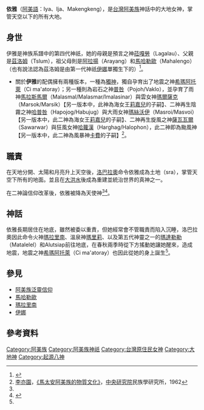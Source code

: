 {{noteTA
|G1=阿美族神話
}}

{{Infobox deity
| type = taiwan
| name =依雅
| image = 
| image_size = 
| alt = 
| caption =
| god_of = 大地女神
| abode = 
| symbol =
| consort = 
| parents = {{ubl|[[茲洛姆|茲洛姆]](父)|[[菈嘎勞|菈嘎勞]](母)}}
| siblings = {{ubl|[[普咎|普咎]]|[[帕那薩堅|帕那薩堅]]|[[莉嘉兒|莉嘉兒]]|[[瑪拉庫麻刻|瑪拉庫麻刻]]|Matatsisug|Karawirau}}
| children = {{ubl|[[希瑪阿托萊|希瑪阿托萊]](誕生)}}
| mount = 
|script_name=阿美語|script=Iya、Ija、Makengkeng|affiliation=[[起源八神|起源八神]]}}

'''依雅'''（[[阿美語|阿美語]]：Iya、Ija、Makengkeng），是[[台灣|台灣]][[阿美族|阿美族]]神話中的大地女神，掌管天空以下的所有大地。
==身世==
伊雅是神族系譜中的第四代神祇，她的母親是預言之神[[菈嘎勞|菈嘎勞]]（Lagalau）、父親是[[茲洛姆|茲洛姆]]（Tslum），祖父母則是[[阿拉揚|阿拉揚]]（Arayang）和[[馬哈勒歐|馬哈勒歐]]（Mahalengo）（也有說法認為茲洛姆是由第一代神祇[[伊娜|伊娜]]單獨生下的）<ref name="阿美族之宗教及神話">{{cite web|author=王崧興|title=馬太安阿美族之宗教及神話|url=https://www.ioe.sinica.edu.tw/mobile/content/Periodicals_Content.aspx?SiteID=530164240637641451&Menuid=530205601306173463&Msid=530207124576460556|publisher=民族學研究所|work=中央研究院|accessdate=1961年 秋季|archive-date=2020-08-25|archive-url=https://web.archive.org/web/20200825054829/https://www.ioe.sinica.edu.tw/mobile/content/Periodicals_Content.aspx?SiteID=530164240637641451&Menuid=530205601306173463&Msid=530207124576460556|dead-url=no}}</ref>。

* 關於'''伊雅'''的配偶擁有兩種版本，一種為[[獨神|獨神]]，獨自孕育出了地震之神[[希瑪阿托萊|希瑪阿托萊]]（Ci ma'atoray）；另一種則為岩石之神[[普咎|普咎]]（Pojoh/Vaklo），並孕育了雨神[[馬拉斯馬爾|馬拉斯馬爾]]（Malasmal/Malasmar/Imalasinar）與雲女神[[瑪爾薩克|瑪爾薩克]]（Marsok/Marsik）【另一版本中，此神為海女王[[莉嘉兒|莉嘉兒]]的子嗣】、二神再生陰霧之神[[哈普咎|哈普咎]]（Hapojog/Habujug）與大雨女神[[瑪絲沃伊|瑪絲沃伊]]（Masroi/Masvoi）【另一版本中，此二神為海女王[[莉嘉兒|莉嘉兒]]的子嗣】、二神再生旋風之神[[薩瓦瓦爾|薩瓦瓦爾]]（Sawarwar）與狂風女神[[哈蘿漢|哈蘿漢]]（Harghag/Halophon），此二神即為颱風神【另一版本中，此二神為風暴神[[卡費|卡費]]的子嗣】<ref name="馬太安阿美族的物質文化">[[李亦園|李亦園]]，[https://ianthro.ioe.sinica.edu.tw/wp-content/uploads/1962/07/A02-.pdf 《馬太安阿美族的物質文化》]，[[中央研究院|中央研究院]]民族學研究所，1962</ref>{{Rp|316}}。

==職責==
在天地分開、太陽和月亮升上天空後，[[洛巴拉奧|洛巴拉奧]]命令依雅成為土地（sra），掌管天空下所有的地面。並且在[[大洪水|大洪水]]後成為重建並統治世界的真神之一。

在二神論信仰改革後，依雅被降為天使神<ref name="阿美族之宗教及神話" /><ref>{{cite web |url=http://titv.ipcf.org.tw/news-53080|title=從一場大洪水 述說阿美族生命起源|accessdate=2019-12-26}}</ref>。
==神話==
依雅長期居住在地底，雖然被委以重責，但她經常會不管職責而陷入沉睡，洛巴拉奧因此命令火神[[瑪拉里南|瑪拉里南]]、溫泉神[[瑪里莉|瑪里莉]]、以及第五代神靈之一的[[瑪達勒勒|瑪達勒勒]]（Matalelel）和Alutsiap前往地底，在春秋兩季時從下方搖動她讓她醒來，造成地震，地震之神[[希瑪阿托萊|希瑪阿托萊]]（Ci ma'atoray）也因此從她的身上誕生<ref name="阿美族之宗教及神話" />。
==參見==
*[[阿美族泛靈信仰|阿美族泛靈信仰]]
*[[馬哈勒歐|馬哈勒歐]]
*[[瑪拉里南|瑪拉里南]]
*[[伊娜|伊娜]]
==參考資料==
{{reflist}}
[[Category:阿美族|Category:阿美族]]
[[Category:阿美族神祇|Category:阿美族神祇]]
[[Category:台灣原住民女神|Category:台灣原住民女神]]
[[Category:大地神|Category:大地神]]
[[Category:起源八神|Category:起源八神]]